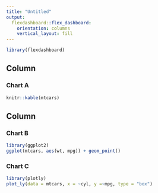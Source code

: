 ```yaml
---
title: "Untitled"
output: 
  flexdashboard::flex_dashboard:
    orientation: columns
    vertical_layout: fill
---
```


```r
library(flexdashboard)
```

Column {data-width=650}
-----------------------------------------------------------------------

### Chart A

```r
knitr::kable(mtcars)
```

Column {data-width=350}
-----------------------------------------------------------------------

### Chart B

```r
library(ggplot2)
ggplot(mtcars, aes(wt, mpg)) + geom_point()
```

### Chart C

```r
library(plotly)
plot_ly(data = mtcars, x = ~cyl, y =~mpg, type = "box")
```

